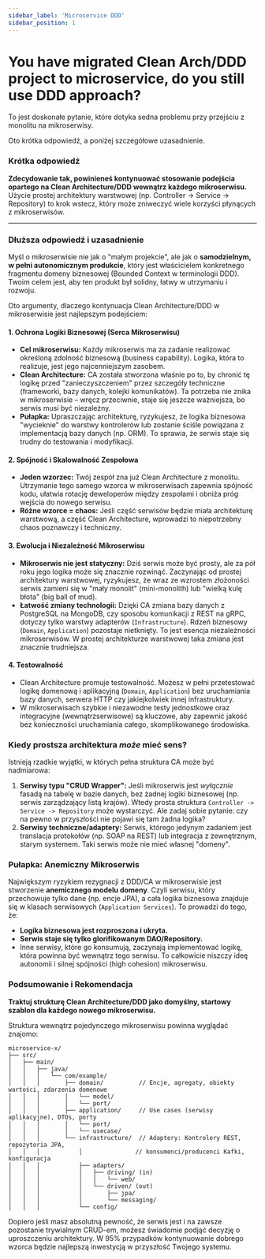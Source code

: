 ```yaml
---
sidebar_label: 'Microservice DDD'
sidebar_position: 1
---
```


# You have migrated Clean Arch/DDD project to microservice, do you still use DDD approach?

To jest doskonałe pytanie, które dotyka sedna problemu przy przejściu z monolitu na mikroserwisy.

Oto krótka odpowiedź, a poniżej szczegółowe uzasadnienie.

### Krótka odpowiedź

**Zdecydowanie tak, powinieneś kontynuować stosowanie podejścia opartego na Clean Architecture/DDD wewnątrz każdego mikroserwisu.** Użycie prostej architektury warstwowej (np. Controller -> Service -> Repository) to krok wstecz, który może zniweczyć wiele korzyści płynących z mikroserwisów.

---

### Dłuższa odpowiedź i uzasadnienie

Myśl o mikroserwisie nie jak o "małym projekcie", ale jak o **samodzielnym, w pełni autonomicznym produkcie**, który jest właścicielem konkretnego fragmentu domeny biznesowej (Bounded Context w terminologii DDD). Twoim celem jest, aby ten produkt był solidny, łatwy w utrzymaniu i rozwoju.

Oto argumenty, dlaczego kontynuacja Clean Architecture/DDD w mikroserwisie jest najlepszym podejściem:

#### 1. Ochrona Logiki Biznesowej (Serca Mikroserwisu)

*   **Cel mikroserwisu:** Każdy mikroserwis ma za zadanie realizować określoną zdolność biznesową (business capability). Logika, która to realizuje, jest jego najcenniejszym zasobem.
*   **Clean Architecture:** CA została stworzona właśnie po to, by chronić tę logikę przed "zanieczyszczeniem" przez szczegóły techniczne (frameworki, bazy danych, kolejki komunikatów). Ta potrzeba nie znika w mikroserwisie – wręcz przeciwnie, staje się jeszcze ważniejsza, bo serwis musi być niezależny.
*   **Pułapka:** Upraszczając architekturę, ryzykujesz, że logika biznesowa "wycieknie" do warstwy kontrolerów lub zostanie ściśle powiązana z implementacją bazy danych (np. ORM). To sprawia, że serwis staje się trudny do testowania i modyfikacji.

#### 2. Spójność i Skalowalność Zespołowa

*   **Jeden wzorzec:** Twój zespół zna już Clean Architecture z monolitu. Utrzymanie tego samego wzorca w mikroserwisach zapewnia spójność kodu, ułatwia rotację deweloperów między zespołami i obniża próg wejścia do nowego serwisu.
*   **Różne wzorce = chaos:** Jeśli część serwisów będzie miała architekturę warstwową, a część Clean Architecture, wprowadzi to niepotrzebny chaos poznawczy i techniczny.

#### 3. Ewolucja i Niezależność Mikroserwisu

*   **Mikroserwis nie jest statyczny:** Dziś serwis może być prosty, ale za pół roku jego logika może się znacznie rozwinąć. Zaczynając od prostej architektury warstwowej, ryzykujesz, że wraz ze wzrostem złożoności serwis zamieni się w "mały monolit" (mini-monolith) lub "wielką kulę błota" (big ball of mud).
*   **Łatwość zmiany technologii:** Dzięki CA zmiana bazy danych z PostgreSQL na MongoDB, czy sposobu komunikacji z REST na gRPC, dotyczy tylko warstwy adapterów (`Infrastructure`). Rdzeń biznesowy (`Domain`, `Application`) pozostaje nietknięty. To jest esencja niezależności mikroserwisów. W prostej architekturze warstwowej taka zmiana jest znacznie trudniejsza.

#### 4. Testowalność

*   Clean Architecture promuje testowalność. Możesz w pełni przetestować logikę domenową i aplikacyjną (`Domain`, `Application`) bez uruchamiania bazy danych, serwera HTTP czy jakiejkolwiek innej infrastruktury.
*   W mikroserwisach szybkie i niezawodne testy jednostkowe oraz integracyjne (wewnątrzserwisowe) są kluczowe, aby zapewnić jakość bez konieczności uruchamiania całego, skomplikowanego środowiska.

### Kiedy prostsza architektura *może* mieć sens?

Istnieją rzadkie wyjątki, w których pełna struktura CA może być nadmiarowa:

1.  **Serwisy typu "CRUD Wrapper":** Jeśli mikroserwis jest *wyłącznie* fasadą na tabelę w bazie danych, bez żadnej logiki biznesowej (np. serwis zarządzający listą krajów). Wtedy prosta struktura `Controller -> Service -> Repository` może wystarczyć. Ale zadaj sobie pytanie: czy na pewno w przyszłości nie pojawi się tam żadna logika?
2.  **Serwisy techniczne/adaptery:** Serwis, którego jedynym zadaniem jest translacja protokołów (np. SOAP na REST) lub integracja z zewnętrznym, starym systemem. Taki serwis może nie mieć własnej "domeny".

### Pułapka: Anemiczny Mikroserwis

Największym ryzykiem rezygnacji z DDD/CA w mikroserwisie jest stworzenie **anemicznego modelu domeny**. Czyli serwisu, który przechowuje tylko dane (np. encje JPA), a cała logika biznesowa znajduje się w klasach serwisowych (`Application Services`). To prowadzi do tego, że:

*   **Logika biznesowa jest rozproszona i ukryta.**
*   **Serwis staje się tylko glorifikowanym DAO/Repository.**
*   Inne serwisy, które go konsumują, zaczynają implementować logikę, która powinna być wewnątrz tego serwisu. To całkowicie niszczy ideę autonomii i silnej spójności (high cohesion) mikroserwisu.

### Podsumowanie i Rekomendacja

**Traktuj strukturę Clean Architecture/DDD jako domyślny, startowy szablon dla każdego nowego mikroserwisu.**

Struktura wewnątrz pojedynczego mikroserwisu powinna wyglądać znajomo:

```
microservice-x/
├── src/
│   ├── main/
│   │   ├── java/
│   │   │   └── com/example/
│   │   │       ├── domain/          // Encje, agregaty, obiekty wartości, zdarzenia domenowe
│   │   │       │   └── model/
│   │   │       │   └── port/
│   │   │       ├── application/     // Use cases (serwisy aplikacyjne), DTOs, porty
│   │   │       │   └── port/
│   │   │       │   └── usecase/
│   │   │       └── infrastructure/  // Adaptery: Kontrolery REST, repozytoria JPA,
│   │   │           │               // konsumenci/producenci Kafki, konfiguracja
│   │   │           ├── adapters/
│   │   │           │   ├── driving/ (in)
│   │   │           │   │   └── web/
│   │   │           │   └── driven/ (out)
│   │   │           │       ├── jpa/
│   │   │           │       └── messaging/
│   │   │           └── config/
```

Dopiero jeśli masz absolutną pewność, że serwis jest i na zawsze pozostanie trywialnym CRUD-em, możesz świadomie podjąć decyzję o uproszczeniu architektury. W 95% przypadków kontynuowanie dobrego wzorca będzie najlepszą inwestycją w przyszłość Twojego systemu.